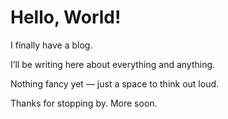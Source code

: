 # Hello, World!

I finally have a blog.

I’ll be writing here about everything and anything.

Nothing fancy yet — just a space to think out loud.

Thanks for stopping by. More soon.